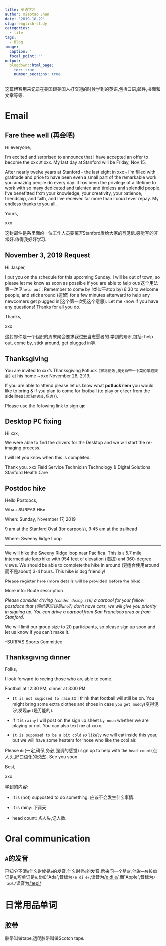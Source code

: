 ---
title: 英语学习
author: Xiaotao Shen
date: '2019-10-29'
slug: english-study
categories:
  - life
tags:
  - Blog
image:
  caption: ''
  focal_point: ''
output:
  blogdown::html_page:
    toc: true
    number_sections: true
---

这篇博客用来记录在美国跟美国人打交道的时候学到的英语,包括口语,邮件,书面和文章等等.

# Email

## Fare thee well (再会吧)

Hi everyone,

I’m excited and surprised to announce that I have accepted an offer to become the xxx at xxx. My last day at Stanford will be Friday, Nov 15.

After nearly twelve years at Stanford – the last eight in xxx – I’m filled with gratitude and pride to have been even a small part of the remarkable work you amazing people do every day. It has been the privilege of a lifetime to work with so many dedicated and talented and tireless and splendid people. I’ve benefitted from your knowledge, your creativity, your patience, friendship, and faith, and I’ve received far more than I could ever repay. My endless thanks to you all.

Yours,

xxx

这封邮件是系里面的一位工作人员要离开Stanford发给大家的再见信.感觉写的非常好.值得我好好学习.

## November 3, 2019 Request

Hi Jasper,

I put you on the schedule for this upcoming Sunday. I will be out of town, so please let me know as soon as possible if you are able to help out(这个用法第一次见`help out`). Remember to come by (类似于stop by) 6:30 to welcome people, and stick around (逗留) for a few minutes afterward to help any newcomers get plugged in(这个第一次见这个意思). Let me know if you have any questions! Thanks for all you do.

Thanks,

xxx

这封邮件是一个组织的周末聚会要求我过去当志愿者的.学到的知识,包括: help out, come by, stick around, get plugged in等.

## Thanksgiving

You are invited to xxx’s Thanksgiving Potluck `(家常便饭,美分自带一个菜的家庭聚会)` at his home ~ xxx November 28, 2019.

If you are able to attend please let us know what **potluck item** you would like to bring & if you plan to come for football (to play or cheer from the sidelines`(球场的边线,场边)`).

Please use the following link to sign up:

## Desktop PC fixing

Hi xxx,

We were able to find the drivers for the Desktop and we will start the re-imaging process.

I will let you know when this is completed.

Thank you.
xxx
Field Service Technician
Technology & Digital Solutions
Stanford Health Care

## Postdoc hike

Hello Postdocs,

What: SURPAS Hike 

When: Sunday, November 17, 2019 

9 am at the Stanford Oval (for carpools), 9:45 am at the trailhead

Where: Sweeny Ridge Loop

*****

We will hike the Sweeny Ridge loop near Pacifica. This is a 5.7 mile intermediate loop hike with 954 feet of elevation (海拔) and 360-degree views. We should be able to complete the hike in around (更适合使用around而不是about) 3-4 hours. This hike is dog friendly! 

Please register here (more details will be provided before the hike)

More info: Route description

*Please consider driving (`conder doing sth`) a carpool for your fellow postdocs that (感觉更应该是`who`?) don’t have cars, we will give you priority in signing up. You can drive a carpool from San Francisco area or from Stanford.*

We will limit our group size to 20 participants, so please sign up soon and let us know if you can't make it.

--SURPAS Sports Committee

## Thanksgiving dinner

Folks,

I look forward to seeing those who are able to come.

Football at 12:30 PM, dinner at 3:00 PM

* `It is not supposed to rain` so I think that football will still be on. You might bring some extra clothes and shoes in case `you get muddy`(变得泥泞,发现`get`是万能的).

* If it is `rainy` I will post on the sign up sheet `by noon` whether we are playing or not. You can also text me at xxxx.

* `It is supposed to be a bit cold` so `likely` we will eat inside this year, but we will have some heaters for those who like the cool air.

Please `do`(一定,确保,务必,强调的感觉) sign up to help with the `head count`(点人头,好口语化的说法).
See you soon.

Best,

xxx

学到的内容: 

* It is (not) supposted to do something: 应该不会发生什么事情.

* It is rainy: 下雨天

* head count: 点人头,记人数.


# Oral communication

## `A`的发音

已知分不清`A`什么时候是`æ`的发音,什么时候`e`的发音.后来问一个朋友,他说`一般`长单词是`æ`,短单词是`e`.比如"Ada",音标为`/e di e/ `,读音为[/e di e/](https://translate.google.com/?source=gtx#view=home&op=translate&sl=en&tl=zh-CN&text=ada).而"Apple",音标为` /ˈæpl/`读音为[/ˈæpl/](https://translate.google.com/?source=gtx#view=home&op=translate&sl=en&tl=zh-CN&text=apple).

# 日常用品单词

## 胶带

胶带叫做tape,透明胶带叫做Scotch tape.

